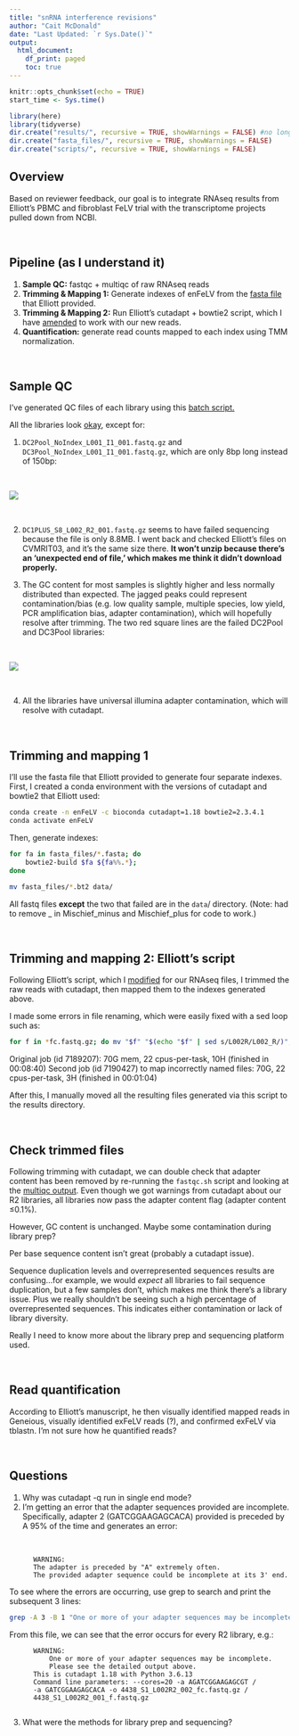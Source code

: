 ```yaml
---
title: "snRNA interference revisions"
author: "Cait McDonald"
date: "Last Updated: `r Sys.Date()`"
output:
  html_document:
    df_print: paged
    toc: true
---
```


```r
knitr::opts_chunk$set(echo = TRUE)
start_time <- Sys.time()
```

```r
library(here)
library(tidyverse)
dir.create("results/", recursive = TRUE, showWarnings = FALSE) #no longer using this structure since I'm trying to use snakemake
dir.create("fasta_files/", recursive = TRUE, showWarnings = FALSE)
dir.create("scripts/", recursive = TRUE, showWarnings = FALSE)

```

## Overview
Based on reviewer feedback, our goal is to integrate RNAseq results from Elliott's PBMC and fibroblast FeLV trial with the transcriptome projects pulled down from NCBI.

<br>

## Pipeline (as I understand it)

1. __Sample QC:__ fastqc + multiqc of raw RNAseq reads
1. __Trimming & Mapping 1:__ Generate indexes of enFeLV from the [fasta file](enFeLV.fasta) that Elliott provided.
1. __Trimming & Mapping 2:__ Run Elliott's cutadapt + bowtie2 script, which I have [amended](scripts/SA3_base_operations_cait.sh) to work with our new reads.
1. __Quantification:__ generate read counts mapped to each index using TMM normalization.

<br>

## Sample QC

I've generated QC files of each library using this [batch script.](scripts/fastqc.sh)

All the libraries look [okay](results/multiqc/raw/multiqc_report.html), except for:

1. `DC2Pool_NoIndex_L001_I1_001.fastq.gz` and `DC3Pool_NoIndex_L001_I1_001.fastq.gz`, which are only 8bp long instead of 150bp:

<br>

![](images/sequencecontent.png)

<br>

2. `DC1PLUS_S8_L002_R2_001.fastq.gz` seems to have failed sequencing because the file is only 8.8MB. I went back and checked Elliott's files on CVMRIT03, and it's the same size there. __It won't unzip because there's an 'unexpected end of file,' which makes me think it didn't download properly.__ 

3. The GC content for most samples is slightly higher and less normally distributed than expected. The jagged peaks could represent contamination/bias (e.g. low quality sample, multiple species, low yield, PCR amplification bias, adapter contamination), which will hopefully resolve after trimming. The two red square lines are the failed DC2Pool and DC3Pool libraries:

<br>

![](images/GCcontent.png)

<br>

4. All the libraries have universal illumina adapter contamination, which will resolve with cutadapt.

<br>

## Trimming and mapping 1

I'll use the fasta file that Elliott provided to generate four separate indexes. First, I created a conda environment with the versions of cutadapt and bowtie2 that Elliott used:

```bash
conda create -n enFeLV -c bioconda cutadapt=1.18 bowtie2=2.3.4.1
conda activate enFeLV
```

Then, generate indexes:
```bash
for fa in fasta_files/*.fasta; do
    bowtie2-build $fa ${fa%%.*};
done

mv fasta_files/*.bt2 data/
```

All fastq files __except__ the two that failed are in the `data`/ directory. (Note: had to remove _ in Mischief_minus and Mischief_plus for code to work.)

<br>

## Trimming and mapping 2: Elliott's script

Following Elliott's script, which I [modified](scripts/SA3_base_operations_cait.sh) for our RNAseq files, I trimmed the raw reads with cutadapt, then mapped them to the indexes generated above.

I made some errors in file renaming, which were easily fixed with a sed loop such as:

```bash
for f in *fc.fastq.gz; do mv "$f" "$(echo "$f" | sed s/L002R/L002_R/)"; done
```

Original job (id 7189207): 70G mem, 22 cpus-per-task, 10H (finished in 00:08:40)
Second job (id 7190427) to map incorrectly named files: 70G, 22 cpus-per-task, 3H (finished in 00:01:04)

After this, I manually moved all the resulting files generated via this script to the results directory.

<br>

## Check trimmed files

Following trimming with cutadapt, we can double check that adapter content has been removed by re-running the `fastqc.sh` script and looking at the [multiqc output](results/multiqc/trimmed/multiqc_report.html). Even though we got warnings from cutadapt about our R2 libraries, all libraries now pass the adapter content flag (adapter content ≤0.1%). 

However, GC content is unchanged. Maybe some contamination during library prep?

Per base sequence content isn't great (probably a cutadapt issue).

Sequence duplication levels and overrepresented sequences results are confusing...for example, we would *expect* all libraries to fail sequence duplication, but a few samples don't, which makes me think there's a library issue. Plus we really shouldn't be seeing such a high percentage of overrepresented sequences. This indicates either contamination or lack of library diversity.

Really I need to know more about the library prep and sequencing platform used.

<br>

## Read quantification

According to Elliott's manuscript, he then visually identified mapped reads in Geneious, visually identified exFeLV reads (?), and confirmed exFeLV via tblastn. I'm not sure how he quantified reads? 

<br>

## Questions

1. Why was cutadapt -q run in single end mode?
2. I'm getting an error that the adapter sequences provided are incomplete. Specifically, adapter 2 (GATCGGAAGAGCACA) provided is preceded by A 95% of the time and generates an error:

<br>

          WARNING:
          The adapter is preceded by "A" extremely often.
          The provided adapter sequence could be incomplete at its 3' end.

To see where the errors are occurring, use grep to search and print the subsequent 3 lines:

```bash
grep -A 3 -B 1 "One or more of your adapter sequences may be incomplete" output-7189207 > cutadapt_warnings.txt
```

From this file, we can see that the error occurs for every R2 library, e.g.:

          WARNING:
              One or more of your adapter sequences may be incomplete.
              Please see the detailed output above.
          This is cutadapt 1.18 with Python 3.6.13
          Command line parameters: --cores=20 -a AGATCGGAAGAGCGT /
          -a GATCGGAAGAGCACA -o 4438_S1_L002R2_002_fc.fastq.gz /
          4438_S1_L002R2_001_f.fastq.gz
          
3. What were the methods for library prep and sequencing?

<br>